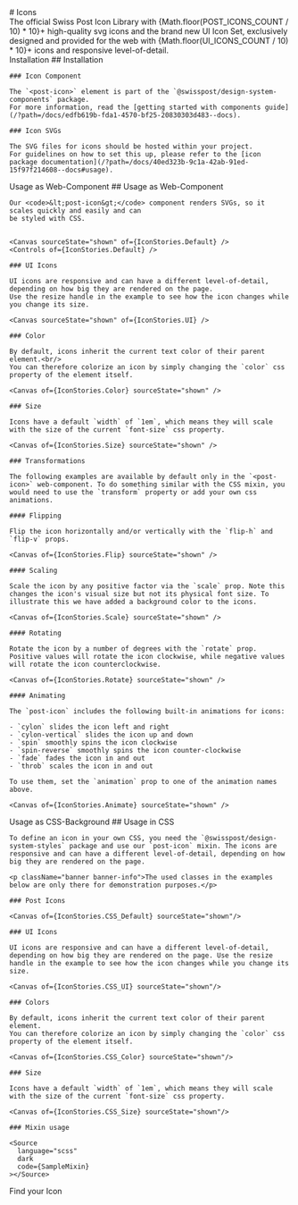 
<Meta of={IconStories} />

<div className="docs-title">
  # Icons

  <nav>
    <link-design of={JSON.stringify(IconStories)}></link-design>
  </nav>
</div>

<div className="lead">
  The official Swiss Post Icon Library with {Math.floor(POST_ICONS_COUNT / 10) * 10}+ high-quality svg icons and the brand new UI Icon Set, exclusively designed and provided for the web with {Math.floor(UI_ICONS_COUNT / 10) * 10}+ icons and responsive level-of-detail.
</div>

<PostTabs activePanel="search">
  <PostTabHeader panel="installation">Installation</PostTabHeader>
  <PostTabPanel name="installation">
    ## Installation

    ### Icon Component

    The `<post-icon>` element is part of the `@swisspost/design-system-components` package.
    For more information, read the [getting started with components guide](/?path=/docs/edfb619b-fda1-4570-bf25-20830303d483--docs).

    ### Icon SVGs

    The SVG files for icons should be hosted within your project.
    For guidelines on how to set this up, please refer to the [icon package documentation](/?path=/docs/40ed323b-9c1a-42ab-91ed-15f97f214608--docs#usage).
  </PostTabPanel>

  <PostTabHeader panel="component">Usage as Web-Component</PostTabHeader>
  <PostTabPanel name="component">
    ## Usage as Web-Component

    Our <code>&lt;post-icon&gt;</code> component renders SVGs, so it scales quickly and easily and can
    be styled with CSS.


    <Canvas sourceState="shown" of={IconStories.Default} />
    <Controls of={IconStories.Default} />

    ### UI Icons

    UI icons are responsive and can have a different level-of-detail, depending on how big they are rendered on the page.
    Use the resize handle in the example to see how the icon changes while you change its size.

    <Canvas sourceState="shown" of={IconStories.UI} />

    ### Color

    By default, icons inherit the current text color of their parent element.<br/>
    You can therefore colorize an icon by simply changing the `color` css property of the element itself.

    <Canvas of={IconStories.Color} sourceState="shown" />

    ### Size

    Icons have a default `width` of `1em`, which means they will scale with the size of the current `font-size` css property.

    <Canvas of={IconStories.Size} sourceState="shown" />

    ### Transformations

    The following examples are available by default only in the `<post-icon>` web-component. To do something similar with the CSS mixin, you would need to use the `transform` property or add your own css animations.

    #### Flipping

    Flip the icon horizontally and/or vertically with the `flip-h` and `flip-v` props.

    <Canvas of={IconStories.Flip} sourceState="shown" />

    #### Scaling

    Scale the icon by any positive factor via the `scale` prop. Note this changes the icon's visual size but not its physical font size. To illustrate this we have added a background color to the icons.

    <Canvas of={IconStories.Scale} sourceState="shown" />

    #### Rotating

    Rotate the icon by a number of degrees with the `rotate` prop. Positive values will rotate the icon clockwise, while negative values will rotate the icon counterclockwise.

    <Canvas of={IconStories.Rotate} sourceState="shown" />

    #### Animating

    The `post-icon` includes the following built-in animations for icons:

    - `cylon` slides the icon left and right
    - `cylon-vertical` slides the icon up and down
    - `spin` smoothly spins the icon clockwise
    - `spin-reverse` smoothly spins the icon counter-clockwise
    - `fade` fades the icon in and out
    - `throb` scales the icon in and out

    To use them, set the `animation` prop to one of the animation names above.

    <Canvas of={IconStories.Animate} sourceState="shown" />

  </PostTabPanel>

  <PostTabHeader panel="scss">Usage as CSS-Background</PostTabHeader>
  <PostTabPanel name="scss">
    ## Usage in CSS

    To define an icon in your own CSS, you need the `@swisspost/design-system-styles` package and use our `post-icon` mixin. The icons are responsive and can have a different level-of-detail, depending on how big they are rendered on the page.

    <p className="banner banner-info">The used classes in the examples below are only there for demonstration purposes.</p>
    
    ### Post Icons

    <Canvas of={IconStories.CSS_Default} sourceState="shown"/>

    ### UI Icons

    UI icons are responsive and can have a different level-of-detail, depending on how big they are rendered on the page. Use the resize handle in the example to see how the icon changes while you change its size.

    <Canvas of={IconStories.CSS_UI} sourceState="shown"/>

    ### Colors

    By default, icons inherit the current text color of their parent element.
    You can therefore colorize an icon by simply changing the `color` css property of the element itself.

    <Canvas of={IconStories.CSS_Color} sourceState="shown"/>

    ### Size

    Icons have a default `width` of `1em`, which means they will scale with the size of the current `font-size` css property.

    <Canvas of={IconStories.CSS_Size} sourceState="shown"/>

    ### Mixin usage

    <Source
      language="scss"
      dark
      code={SampleMixin}
    ></Source>

  </PostTabPanel>

  <PostTabHeader panel="search">Find your Icon</PostTabHeader>
  <PostTabPanel name="search">
    <Search />
  </PostTabPanel>
</PostTabs>
